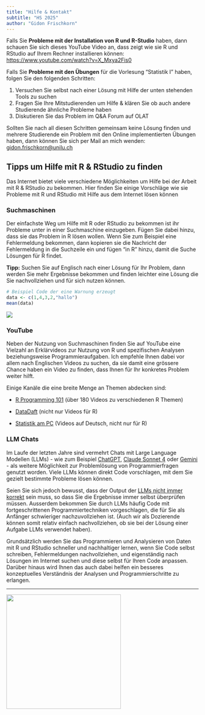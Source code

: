 ```yaml
---
title: "Hilfe & Kontakt"
subtitle: "HS 2025"
author: "Gidon Frischkorn"
---
```


Falls Sie **Probleme mit der Installation von R und R-Studio** haben, dann schauen Sie sich dieses YouTube Video an, dass zeigt wie sie R und RStudio auf Ihrem Rechner installieren können: <https://www.youtube.com/watch?v=X_Mxya2Fis0>

Falls Sie **Probleme mit den Übungen** für die Vorlesung "Statistik I" haben, folgen Sie den folgenden Schritten:

1.  Versuchen Sie selbst nach einer Lösung mit Hilfe der unten stehenden Tools zu suchen
2.  Fragen Sie Ihre Mitstudierenden um Hilfe & klären Sie ob auch andere Studierende ähnliche Probleme haben
3.  Diskutieren Sie das Problem im Q&A Forum auf OLAT

Sollten Sie nach all diesen Schritten gemeinsam keine Lösung finden und mehrere Studierende ein Problem mit den Online implementierten Übungen haben, dann können Sie sich per Mail an mich wenden: [gidon.frischkorn\@unilu.ch](mailto:gidon.frischkorn@unilu.ch)

## Tipps um Hilfe mit R & RStudio zu finden

Das Internet bietet viele verschiedene Möglichkeiten um Hilfe bei der Arbeit mit R & RStudio zu bekommen. Hier finden Sie einige Vorschläge wie sie Probleme mit R und RStudio mit Hilfe aus dem Internet lösen können

### Suchmaschinen

Der einfachste Weg um Hilfe mit R oder RStudio zu bekommen ist ihr Probleme unter in einer Suchmaschine einzugeben. Fügen Sie dabei hinzu, dass sie das Problem in R lösen wollen. Wenn Sie zum Beispiel eine Fehlermeldung bekommen, dann kopieren sie die Nachricht der Fehlermeldung in die Suchzeile ein und fügen "in R" hinzu, damit die Suche Lösungen für R findet.

**Tipp:** Suchen Sie auf Englisch nach einer Lösung für Ihr Problem, dann werden Sie mehr Ergebnisse bekommen und finden leichter eine Lösung die Sie nachvollziehen und für sich nutzen können.

```r
# Beispiel Code der eine Warnung erzeugt
data <- c(1,4,3,2,"hallo")
mean(data)
```

![](images/clipboard-2862428818.png)

### YouTube

Neben der Nutzung von Suchmaschinen finden Sie auf YouTube eine Vielzahl an Erklärvideos zur Nutzung von R und spezifischen Analysen beziehungsweise Programmieraufgaben. Ich empfehle Ihnen dabei vor allem nach Englischen Videos zu suchen, da sie damit eine grössere Chance haben ein Video zu finden, dass Ihnen für Ihr konkretes Problem weiter hilft.

Einige Kanäle die eine breite Menge an Themen abdecken sind:

-   [R Programming 101](https://www.youtube.com/channel/UCfJyQ3P2k_SuqfxVdqIEQNw) (über 180 Videos zu verschiedenen R Themen)

-   [DataDaft](https://www.youtube.com/@DataDaft) (nicht nur Videos für R)

-   [Statistik am PC](https://www.youtube.com/@StatistikamPC_BjoernWalther) (Videos auf Deutsch, nicht nur für R)

### LLM Chats

Im Laufe der letzten Jahre sind vermehrt Chats mit Large Language Modellen (LLMs) - wie zum Beispiel [ChatGPT](https://chatgpt.com/), [Claude Sonnet 4](https://www.anthropic.com/claude/sonnet) oder [Gemini](https://gemini.google.com/?hl=de) - als weitere Möglichkeit zur Problemlösung von Programmierfragen genutzt worden. Viele LLMs können direkt Code vorschlagen, mit dem Sie gezielt bestimmte Probleme lösen können.

Seien Sie sich jedoch bewusst, dass der Output der [LLMs nicht immer korrekt](https://posit.co/blog/r-llm-evaluation/) sein muss, so dass Sie die Ergebnisse immer selbst überprüfen müssen. Ausserdem bekommen Sie durch LLMs häufig Code mit fortgeschrittenen Programmiertechniken vorgeschlagen, die für Sie als Anfänger schwieriger nachzuvollziehen ist. (Auch wir als Dozierende können somit relativ einfach nachvollziehen, ob sie bei der Lösung einer Aufgabe LLMs verwendet haben).

Grundsätzlich werden Sie das Programmieren und Analysieren von Daten mit R und RStudio schneller und nachhaltiger lernen, wenn Sie Code selbst schreiben, Fehlermeldungen nachvollziehen, und eigenständig nach Lösungen im Internet suchen und diese selbst für Ihren Code anpassen. Darüber hinaus wird Ihnen das auch dabei helfen ein besseres konzeptuelles Verständnis der Analysen und Programmierschritte zu erlangen.

------------------------------------------------------------------------

[![](images/Logo_UniLu.png){fig-align="center" width="300"}](https://www.unilu.ch/fakultaeten/vpf/uebersicht/)
